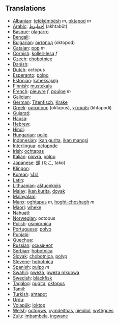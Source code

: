 == Translations ==

*[[Albanian]]: [[tetëkëmbësh]] ''m'', [[oktapod]] ''m'' 
*[[Arabic]]: [[أخطبوط]]	(akhtabūt)
*[[Basque]]: [[olagarro]]	 
*[[Bengali]]: [[]]
*[[Bulgarian]]: [[октопод]] (oktopod)
*[[Catalan]]: [[pop]] ''m''
*[[Cornish]]: [[kollell-lesa]] ''f''
*[[Czech]]: [[chobotnice]]
*[[Danish]]: [[]]
*[[Dutch]]: octopus
*[[Esperanto]]: [[polpo]]
*[[Estonian]]: [[kaheksajalg]]
*[[Finnish]]: [[mustekala]]
*[[French]]: [[pieuvre]] ''f'', [[poulpe]] ''m''
*[[Galician]]: [[]]
*[[German]]: [[Titenfisch]], [[Krake]]
*[[Greek]]: [[οκταπους]] (oktapus), [[χταποδι]] (khtapodi)
*[[Gujarati]]: [[]]
*[[Hausa]]: [[]]
*[[Hebrew]]: [[]]	
*[[Hindi]]: [[]]
*[[Hungarian]]: [[polip]]
*[[Indonesian]]: [[ikan gurita]], [[ikan mangsi]]
*[[Interlingua]]: [[octopode]]
*[[Irish]]: [[ochtapas]]
*[[Italian]]: [[piovra]], [[polpo]]
*[[Japanese]]: [[蛸]] (たこ, tako)
*[[Klingon]]: [[]]
*[[Korean]]: [[낙지]]
*[[Latin]]: [[]]
*[[Lithuanian]]: [[aštuonkojis]]
*[[Malay]]: [[ikan kurita]], [[doyak]]
*[[Malayalam]]: [[]]
*[[Manx]]: [[oghtapus]] ''m'', [[hoght-choshagh]] ''m''
*[[Maori]]: [[wheke]]
*[[Nahuatl]]: [[]]
*[[Norwegian]]: octopus
*[[Polish]]: [[ośmiornica]]
*[[Portuguese]]: [[polvo]]	 
*[[Punjabi]]: [[]]	 
*[[Quechua]]: [[]]
*[[Russian]]: [[осьминог]]
*[[Serbian]]: [[hobotnica]]
*[[Slovak]]: [[chobotnica]], [[polyp]]
*[[Slovene]]: [[hobotnica]]
*[[Spanish]]: [[pulpo]] ''m''
*[[Swahili]]: [[pweza]], [[pweza mkubwa]]
*[[Swedish]]: [[bläckfisk]]
*[[Tagalog]]: [[pugita]], [[oktopus]]	 
*[[Tamil]]: [[]]
*[[Turkish]]: [[ahtapot]]	 
*[[Urdu]]: [[]]	 
*[[Volapük]]: [[loktop]]	 
*[[Welsh]]: [[octopws]], [[cymdeithas]], [[nieidiol]], [[wythgoes]]
*[[Zulu]]: [[imbambela]], [[ingwane]]